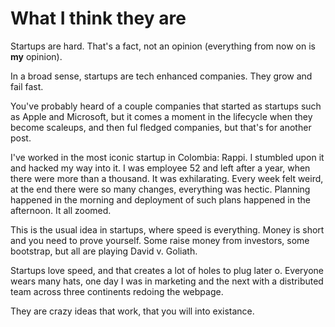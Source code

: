 # What I think they are

Startups are hard. That's a fact, not an opinion (everything from now on is **my** opinion).

In a broad sense, startups are tech enhanced companies. They grow and fail fast.

You've probably heard of a couple companies that started as startups such as Apple and Microsoft, but it comes a moment in the lifecycle when they become scaleups, and then ful fledged companies, but that's for another post.

I've worked in the most iconic startup in Colombia: Rappi. I stumbled upon it and hacked my way into it. I was employee 52 and left after a year, when there were more than a thousand. It was exhilarating. 
Every week felt weird, at the end there were so many changes, everything was hectic. Planning happened in the morning and deployment of such plans happened in the afternoon. It all zoomed. 

This is the usual idea in startups, where speed is everything. Money is short and you need to prove yourself. Some raise money from investors, some bootstrap, but all are playing David v. Goliath. 

Startups love speed, and that creates a lot of holes to plug later o. Everyone wears many hats, one day I was in marketing and the next with a distributed team across three continents redoing the webpage. 

They are crazy ideas that work, that you will into existance. 
